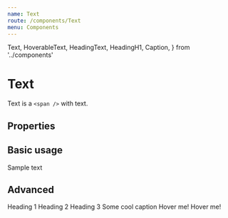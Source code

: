 ```yaml
---
name: Text
route: /components/Text
menu: Components
---
```



  Text,
  HoverableText,
  HeadingText,
  HeadingH1,
  Caption,
} from '../components'

# Text

Text is a `<span />` with text. 

## Properties

<Props of={Text} />

## Basic usage

<Text>Sample text</Text>

## Advanced

<Playground>
  <HeadingH1 kind='serif'>Heading 1</HeadingH1>
  <HeadingText variant="headingMedium">Heading 2</HeadingText>
  <HeadingText variant="headingSmall">Heading 3</HeadingText>
  <Caption color="complementaryLight">Some cool caption</Caption>
  <HoverableText variant="bodySm" activeColour="accentDark">
    <Text mr="xs" color="complementaryLight" inlineBlock>Hover me!</Text>
    <Text inlineBlock>Hover me!</Text>
  </HoverableText>
</Playground>
